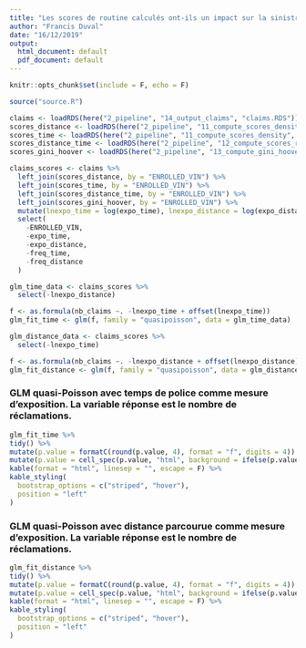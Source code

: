 ```yaml
---
title: "Les scores de routine calculés ont-ils un impact sur la sinistralité?"
author: "Francis Duval"
date: "16/12/2019"
output:
  html_document: default
  pdf_document: default
---
```


```r
knitr::opts_chunk$set(include = F, echo = F)
```

```r
source("source.R")

claims <- loadRDS(here("2_pipeline", "14_output_claims", "claims.RDS"))
scores_distance <- loadRDS(here("2_pipeline", "11_compute_scores_density", "scores_distance.RDS"))
scores_time <- loadRDS(here("2_pipeline", "11_compute_scores_density", "scores_time.RDS"))
scores_distance_time <- loadRDS(here("2_pipeline", "12_compute_scores_rectangles", "scores_distance_time.RDS"))
scores_gini_hoover <- loadRDS(here("2_pipeline", "13_compute_gini_hoover", "gini_hoover_indices.RDS"))
```

```r
claims_scores <- claims %>% 
  left_join(scores_distance, by = "ENROLLED_VIN") %>% 
  left_join(scores_time, by = "ENROLLED_VIN") %>% 
  left_join(scores_distance_time, by = "ENROLLED_VIN") %>% 
  left_join(scores_gini_hoover, by = "ENROLLED_VIN") %>% 
  mutate(lnexpo_time = log(expo_time), lnexpo_distance = log(expo_distance)) %>% 
  select(
    -ENROLLED_VIN,
    -expo_time,
    -expo_distance,
    -freq_time,
    -freq_distance
  )
```

```r
glm_time_data <- claims_scores %>% 
  select(-lnexpo_distance)

f <- as.formula(nb_claims ~. -lnexpo_time + offset(lnexpo_time))
glm_fit_time <- glm(f, family = "quasipoisson", data = glm_time_data)
```

```r
glm_distance_data <- claims_scores %>% 
  select(-lnexpo_time)

f <- as.formula(nb_claims ~. -lnexpo_distance + offset(lnexpo_distance))
glm_fit_distance <- glm(f, family = "quasipoisson", data = glm_distance_data)
```

### GLM quasi-Poisson avec temps de police comme mesure d'exposition. La variable réponse est le nombre de réclamations.

```r
glm_fit_time %>% 
tidy() %>% 
mutate(p.value = formatC(round(p.value, 4), format = "f", digits = 4)) %>% 
mutate(p.value = cell_spec(p.value, "html", background = ifelse(p.value < 0.05, "green", "red"), color = "white")) %>% 
kable(format = "html", linesep = "", escape = F) %>%
kable_styling(
  bootstrap_options = c("striped", "hover"),
  position = "left"
)
```

### GLM quasi-Poisson avec distance parcourue comme mesure d'exposition. La variable réponse est le nombre de réclamations.

```r
glm_fit_distance %>% 
tidy() %>% 
mutate(p.value = formatC(round(p.value, 4), format = "f", digits = 4)) %>% 
mutate(p.value = cell_spec(p.value, "html", background = ifelse(p.value < 0.05, "green", "red"), color = "white")) %>% 
kable(format = "html", linesep = "", escape = F) %>%
kable_styling(
  bootstrap_options = c("striped", "hover"),
  position = "left"
)
```

